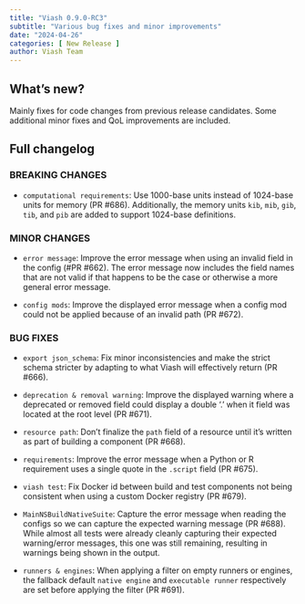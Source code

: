 ```yaml
---
title: "Viash 0.9.0-RC3"
subtitle: "Various bug fixes and minor improvements"
date: "2024-04-26"
categories: [ New Release ]
author: Viash Team
---
```


## What's new?

Mainly fixes for code changes from previous release candidates. Some additional minor fixes and QoL improvements are included.

## Full changelog

### BREAKING CHANGES

* `computational requirements`: Use 1000-base units instead of 1024-base units for memory (PR #686). Additionally, the memory units `kib`, `mib`, `gib`, `tib`, and `pib` are added to support 1024-base definitions.

### MINOR CHANGES

* `error message`: Improve the error message when using an invalid field in the config (#PR #662). The error message now includes the field names that are not valid if that happens to be the case or otherwise a more general error message.

* `config mods`: Improve the displayed error message when a config mod could not be applied because of an invalid path (PR #672).

### BUG FIXES

* `export json_schema`: Fix minor inconsistencies and make the strict schema stricter by adapting to what Viash will effectively return (PR #666).

* `deprecation & removal warning`: Improve the displayed warning where a deprecated or removed field could display a double '.' when it field was located at the root level (PR #671).

* `resource path`: Don't finalize the `path` field of a resource until it's written as part of building a component (PR #668).

* `requirements`: Improve the error message when a Python or R requirement uses a single quote in the `.script` field (PR #675).

* `viash test`: Fix Docker id between build and test components not being consistent when using a custom Docker registry (PR #679).

* `MainNSBuildNativeSuite`: Capture the error message when reading the configs so we can capture the expected warning message (PR #688).
  While almost all tests were already cleanly capturing their expected warning/error messages, this one was still remaining, resulting in warnings being shown in the output.

* `runners & engines`: When applying a filter on empty runners or engines, the fallback default `native engine` and `executable runner` respectively are set before applying the filter (PR #691).


